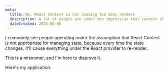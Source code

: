 ```yaml
---
meta:
  title: No, React Context is not causing too many renders
  description: A lot of people are under the impression that context shouldn't be used to store state, because it'll cause the entire application tree to re-render. This is a misnomer. 
  dateCreated: 2025-05-08
---
```


I commonly see people operating under the assumption that React Context is not appropriate for managing state, because every time the state changes, it'll cause everything under the React provider to re-render. 

This is a misnomer, and I'm here to disprove it. 

Here's my application. 

